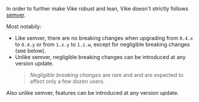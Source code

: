 In order to further make Vike robust and lean, Vike doesn't strictly follows [semver](https://semver.org).

Most notabily:
- Like semver, there are no breaking changes when upgrading from `0.4.x` to `0.4.y` or from `1.x.y` to `1.z.w`, except for negligible breaking changes (see below).
- Unlike semver, negligible breaking changes can be introduced at any version update.
  > *Negligible breaking changes* are rare and and are expected to affect only a few dozen users.

Also unlike semver, features can be introduced at any version update.
